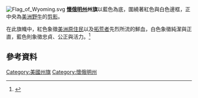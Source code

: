 [[File:Flag_of_Wyoming.svg|thumb]]
'''[[懷俄明州|懷俄明州]]州旗'''以藍色為底，圍繞著紅色與白色邊框，正中央為[[美洲野牛|美洲野牛]]的[[剪影|剪影]]。

在此旗幟中，紅色象徵[[美洲原住民|美洲原住民]]以及[[拓荒者|拓荒者]]先烈所流的鮮血，白色象徵純潔與正直，藍色則象徵忠貞、公正與活力。<ref>{{Cite web |url=http://www.netstate.com/states/symb/flags/wy_flag.htm |title=存档副本 |access-date=2010-08-27 |archive-date=2021-02-11 |archive-url=https://web.archive.org/web/20210211053918/https://www.netstate.com/states/symb/flags/wy_flag.htm |dead-url=no }}</ref>

==參考資料==
{{reflist}}

{{U.S. flags}}

[[Category:美國州旗|Category:美國州旗]]
[[Category:懷俄明州|Category:懷俄明州]]

{{Flag-stub}}